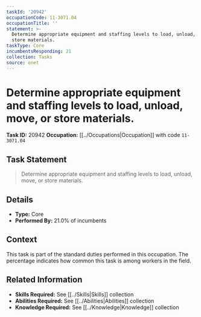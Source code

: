 ```yaml
---
taskId: '20942'
occupationCode: 11-3071.04
occupationTitle: ''
statement: >-
  Determine appropriate equipment and staffing levels to load, unload, move, or
  store materials.
taskType: Core
incumbentsResponding: 21
collection: Tasks
source: onet
---
```

# Determine appropriate equipment and staffing levels to load, unload, move, or store materials.

**Task ID:** 20942
**Occupation:** [[../Occupations|Occupation]] with code `11-3071.04`

## Task Statement

> Determine appropriate equipment and staffing levels to load, unload, move, or store materials.

## Details

- **Type:** Core
- **Performed By:** 21.0% of incumbents

## Context

This task is part of the standard duties performed in this occupation. The percentage indicates how common this task is among workers in the field.

## Related Information

- **Skills Required:** See [[../Skills|Skills]] collection
- **Abilities Required:** See [[../Abilities|Abilities]] collection
- **Knowledge Required:** See [[../Knowledge|Knowledge]] collection
